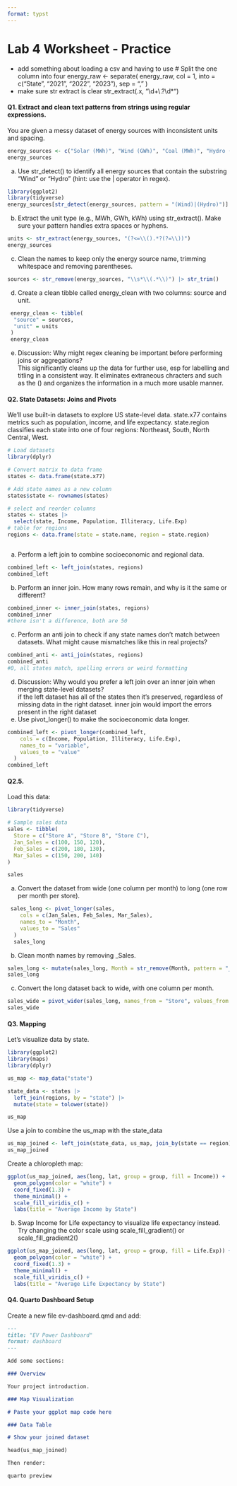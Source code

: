 ```yaml
---
format: typst
---
```


# Lab 4 Worksheet - Practice

* add something about loading a csv and having to use
# Split the one column into four
energy_raw <- separate(
  energy_raw,
  col = 1,
  into = c("State", "2021", "2022", "2023"),
  sep = ","
)
* make sure str extract is clear str_extract(.x, "\\d+\\.?\\d*")

#### Q1. Extract and clean text patterns from strings using regular expressions.

You are given a messy dataset of energy sources with inconsistent units and spacing.

```r
energy_sources <- c("Solar (MWh)", "Wind (GWh)", "Coal (MWh)", "Hydro (kWh)")
energy_sources
```

a.  Use str_detect() to identify all energy sources that contain the substring "Wind" or "Hydro" (hint: use the \| operator in regex).

```r
library(ggplot2)
library(tidyverse)
energy_sources[str_detect(energy_sources, pattern = "(Wind)|(Hydro)")]
```

b.  Extract the unit type (e.g., MWh, GWh, kWh) using str_extract(). Make sure your pattern handles extra spaces or hyphens.

```r
units <- str_extract(energy_sources, "(?<=\\().*?(?=\\))")
energy_sources
```

c.  Clean the names to keep only the energy source name, trimming whitespace and removing parentheses.

```r
sources <- str_remove(energy_sources, "\\s*\\(.*\\)") |> str_trim()
```

d.  Create a clean tibble called energy_clean with two columns: source and unit.

```r
 energy_clean <- tibble(
  "source" = sources,
  "unit" = units
 )
 energy_clean
```

e.  Discussion: Why might regex cleaning be important before performing joins or aggregations?\
    This significantly cleans up the data for further use, esp for labelling and titling in a consistent way. It eliminates extraneous chracters and such as the () and organizes the information in a much more usable manner.

#### Q2. State Datasets: Joins and Pivots

We’ll use built-in datasets to explore US state-level data. state.x77 contains metrics such as population, income, and life expectancy. state.region classifies each state into one of four regions: Northeast, South, North Central, West.

```r
# Load datasets
library(dplyr)

# Convert matrix to data frame
states <- data.frame(state.x77)

# Add state names as a new column
states$state <- rownames(states)

# select and reorder columns
states <- states |>
  select(state, Income, Population, Illiteracy, Life.Exp)
# table for regions
regions <- data.frame(state = state.name, region = state.region)



```

a.  Perform a left join to combine socioeconomic and regional data.

```r
combined_left <- left_join(states, regions)
combined_left
```

b.  Perform an inner join. How many rows remain, and why is it the same or different?

```r
combined_inner <- inner_join(states, regions)
combined_inner
#there isn't a difference, both are 50 
```


c.  Perform an anti join to check if any state names don’t match between datasets. What might cause mismatches like this in real projects?

```r
combined_anti <- anti_join(states, regions)
combined_anti
#0, all states match, spelling errors or weird formatting
```

d.  Discussion: Why would you prefer a left join over an inner join when merging state-level datasets?\
    if the left dataset has all of the states then it's preserved, regardless of missing data in the right dataset. inner join would import the errors present in the right dataset
e. Use pivot_longer() to make the socioeconomic data longer.\

```r
combined_left <- pivot_longer(combined_left,
    cols = c(Income, Population, Illiteracy, Life.Exp),
    names_to = "variable",
    values_to = "value"
  )
combined_left
```

#### Q2.5.

Load this data:

```r
library(tidyverse)

# Sample sales data
sales <- tibble(
  Store = c("Store A", "Store B", "Store C"),
  Jan_Sales = c(100, 150, 120),
  Feb_Sales = c(200, 180, 130),
  Mar_Sales = c(150, 200, 140)
)

sales
```

a. Convert the dataset from wide (one column per month) to long (one row per month per store).

```r
 sales_long <- pivot_longer(sales, 
    cols = c(Jan_Sales, Feb_Sales, Mar_Sales),
    names_to = "Month",
    values_to = "Sales"
  )
  sales_long
```

b. Clean month names by removing _Sales.

```r
sales_long <- mutate(sales_long, Month = str_remove(Month, pattern = "_Sales"))
sales_long
```

c. Convert the long dataset back to wide, with one column per month.

```r
sales_wide = pivot_wider(sales_long, names_from = "Store", values_from = "Sales")
sales_wide
```

#### Q3. Mapping

Let's visualize data by state.

```r
library(ggplot2)
library(maps)
library(dplyr)

us_map <- map_data("state")

state_data <- states |>
  left_join(regions, by = "state") |>
  mutate(state = tolower(state))

us_map
```

Use a join to combine the us_map with the state_data

```r
us_map_joined <- left_join(state_data, us_map, join_by(state == region))
us_map_joined
```

Create a chloropleth map:

```r
ggplot(us_map_joined, aes(long, lat, group = group, fill = Income)) +
  geom_polygon(color = "white") +
  coord_fixed(1.3) +
  theme_minimal() +
  scale_fill_viridis_c() +
  labs(title = "Average Income by State")
```

b.  Swap Income for Life expectancy to visualize life expectancy instead. Try changing the color scale using scale_fill_gradient() or scale_fill_gradient2()

```r
ggplot(us_map_joined, aes(long, lat, group = group, fill = Life.Exp)) +
  geom_polygon(color = "white") +
  coord_fixed(1.3) +
  theme_minimal() +
  scale_fill_viridis_c() +
  labs(title = "Average Life Expectancy by State")
```

#### Q4. Quarto Dashboard Setup

Create a new file ev-dashboard.qmd and add:

```markdown

---
title: "EV Power Dashboard"
format: dashboard
---

Add some sections:

### Overview

Your project introduction.

### Map Visualization

# Paste your ggplot map code here

### Data Table

# Show your joined dataset

head(us_map_joined)

Then render:

quarto preview

```
